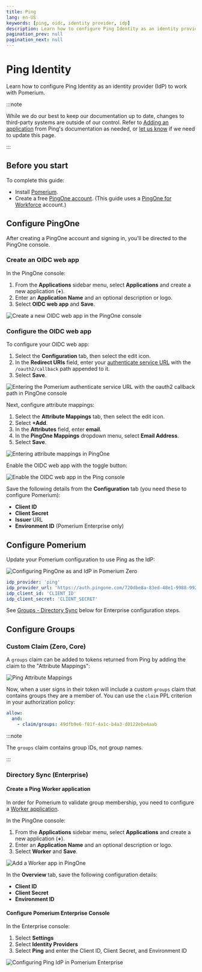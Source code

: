 ```yaml
---
title: Ping
lang: en-US
keywords: [ping, oidc, identity provider, idp]
description: Learn how to configure Ping Identity as an identity provider that works with Pomerium to authenticate users.
pagination_prev: null
pagination_next: null
---
```



# Ping Identity

Learn how to configure Ping Identity as an identity provider (IdP) to work with Pomerium.

:::note

While we do our best to keep our documentation up to date, changes to third-party systems are outside of our control. Refer to [Adding an application](https://docs.pingidentity.com/r/en-us/pingone/p1_add_app_worker) from Ping's documentation as needed, or [let us know](https://github.com/pomerium/documentation/issues/new?assignees=&labels=&template=doc-error.md) if we need to update this page.

:::

## Before you start

To complete this guide:

- Install [Pomerium](/docs/zero).
- Create a free [PingOne account](https://www.pingidentity.com/en/try-ping.html). (This guide uses a [PingOne for Workforce](https://www.pingidentity.com/en/platform/solutions/pingone-for-workforce.html) account.)

## Configure PingOne

After creating a PingOne account and signing in, you'll be directed to the PingOne console.

### Create an OIDC web app

In the PingOne console:

1. From the **Applications** sidebar menu, select **Applications** and create a new application (**+**).
1. Enter an **Application Name** and an optional description or logo.
1. Select **OIDC web app** and **Save**.

![Create a new OIDC web app in the PingOne console](./img/ping/ping-add-oidc-web-app.png)

### Configure the OIDC web app

To configure your OIDC web app:

1. Select the **Configuration** tab, then select the edit icon.
1. In the **Redirect URIs** field, enter your [authenticate service URL](/docs/reference/service-urls#authenticate-service-url) with the `/oauth2/callback` path appended to it.
1. Select **Save**.

  ![Entering the Pomerium authenticate service URL with the oauth2 callback path in PingOne console](./img/ping/ping-redirect-uri.png)

Next, configure attribute mappings:

1. Select the **Attribute Mappings** tab, then select the edit icon.
1. Select **+Add**.
1. In the **Attributes** field, enter **email**.
1. In the **PingOne Mappings** dropdown menu, select **Email Address**.
1. Select **Save**.

  ![Entering attribute mappings in PingOne](./img/ping/ping-attribute-settings.png)

Enable the OIDC web app with the toggle button:

![Enable the OIDC web app in the Ping console](./img/ping/ping-enable-app.png)

Save the following details from the **Configuration** tab (you need these to configure Pomerium):

- **Client ID**
- **Client Secret**
- **Issuer** URL
- **Environment ID** (Pomerium Enterprise only)

## Configure Pomerium

Update your Pomerium configuration to use Ping as the IdP:

<Tabs>
<TabItem value="pomerium-zero" label="Zero">

![Configuring PingOne as and IdP in Pomerium Zero](./img/ping/ping-zero-idp-config.png)

</TabItem>
<TabItem value="pomerium-core" label="Core">

```yaml
idp_provider: 'ping'
idp_provider_url: 'https://auth.pingone.com/720dbe8a-83ed-48e1-9988-9928301ae668/as'
idp_client_id: 'CLIENT_ID'
idp_client_secret: 'CLIENT_SECRET'
```

</TabItem>
<TabItem value="pomerium-enterprise" label="Enterprise">

See [Groups - Directory Sync](#groups) below for Enterprise configuration steps.

</TabItem>
</Tabs>

## Configure Groups

<Tabs>
<TabItem value="custom-claim" label="Custom Claim (Zero, Core)">

### Custom Claim (Zero, Core)

A `groups` claim can be added to tokens returned from Ping by adding the claim to the "Attribute Mappings":

![Ping Attribute Mappings](./img/ping/ping-add-groups-attribute.png)

Now, when a user signs in their token will include a custom `groups` claim that contains groups they are a member of. You can use the `claim` PPL criterion in your authorization policy:

```yaml
allow:
  and:
    - claim/groups: 49dfb9e6-f81f-4a1c-b4a3-d0122ebe4aab
```

:::note

The `groups` claim contains group IDs, not group names.

:::

</TabItem>
<TabItem value="directory-sync" label="Directory Sync (Enterprise)">

### Directory Sync (Enterprise)

#### Create a Ping Worker application

In order for Pomerium to validate group membership, you need to configure a [Worker application](https://docs.pingidentity.com/bundle/pingdirectory-73/page/lfm1564011499001.html).

In the PingOne console:

1. From the **Applications** sidebar menu, select **Applications** and create a new application (**+**).
1. Enter an **Application Name** and an optional description or logo.
1. Select **Worker** and **Save**.

![Add a Worker app in PingOne](./img/ping/ping-worker-app.png)

In the **Overview** tab, save the following configuration details:

- **Client ID**
- **Client Secret**
- **Environment ID**

#### Configure Pomerium Enterprise Console

In the Enterprise console:

1. Select **Settings**
1. Select **Identity Providers**
1. Select **Ping** and enter the Client ID, Client Secret, and Environment ID

![Configuring Ping IdP in Pomerium Enterprise](./img/ping/ping-enterprise-idp-config.png)

</TabItem>
</Tabs>

